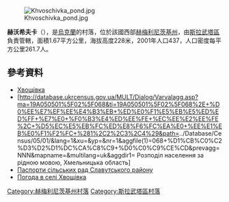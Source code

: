 [[Image:Khvoschivka_pond.jpg|right]]

{{coord|50|29|21|N|27|11|59|E|scale:100000|display=title}}

'''赫沃希夫卡'''（{{lang-uk|Хвощівка}}），是[[烏克蘭|烏克蘭]]的村落，位於該國西部[[赫梅利尼茨基州|赫梅利尼茨基州]]，由[[斯拉武塔區|斯拉武塔區]]負責管轄，面積1.67平方公里，海拔高度228米，2001年人口437，人口密度每平方公里261.7人。

==參考資料==
* [http://www.slavuta.km.ua/index.php3?context=info&lang=U&cont=k&id_s=140&id_w=492&m=1 Хвощівка] {{Wayback|url=http://www.slavuta.km.ua/index.php3?context=info&lang=U&cont=k&id_s=140&id_w=492&m=1 |date=20160305125301 }}
* [http://database.ukrcensus.gov.ua/MULT/Dialog/Varvalagg.asp?ma=19A050501%5F02%5F068&ti=19A050501%5F02%5F068%2E+%D0%EE%E7%EF%EE%E4%B3%EB+%ED%E0%F1%E5%EB%E5%ED%ED%FF+%E7%E0+%F0%B3%E4%ED%EE%FE+%EC%EE%E2%EE%FE%2C+%D5%EC%E5%EB%FC%ED%E8%F6%FC%EA%E0+%EE%E1%EB%E0%F1%F2%FC+%281%2C2%2C3%2C4%29&path=../Database/Census/05/01/&lang=1&xu=&yp=&nr=1&aggfile(1)=068+%D1%CB%C0%C2%D3%D2%D1%DC%CA%C8%C9+%D0%C0%C9%CE%CD&prevagg=NNN&mapname=&multilang=uk&aggdir1= Розподіл населення за рідною мовою, Хмельницька область] {{Wayback|url=http://database.ukrcensus.gov.ua/MULT/Dialog/Varvalagg.asp?ma=19A050501_02_068&ti=19A050501_02_068.+%D0%EE%E7%EF%EE%E4%B3%EB+%ED%E0%F1%E5%EB%E5%ED%ED%FF+%E7%E0+%F0%B3%E4%ED%EE%FE+%EC%EE%E2%EE%FE%2C+%D5%EC%E5%EB%FC%ED%E8%F6%FC%EA%E0+%EE%E1%EB%E0%F1%F2%FC+%281%2C2%2C3%2C4%29&path=..%2FDatabase%2FCensus%2F05%2F01%2F&lang=1&xu=&yp=&nr=1&aggfile%281%29=068+%D1%CB%C0%C2%D3%D2%D1%DC%CA%C8%C9+%D0%C0%C9%CE%CD&prevagg=NNN&mapname=&multilang=uk&aggdir1= |date=20160304200450 }}
* [https://web.archive.org/web/20160726140744/http://oblrada.km.ua/district/show/18 Паспорти сільських рад Славутського району]
* [http://weather.in.ua/ua/hmel'nickaja/27294 Погода в селі Хвощівка] {{Wayback|url=http://weather.in.ua/ua/hmel'nickaja/27294 |date=20160305081201 }}

{{DEFAULTSORT:Хвощівка}}
[[Category:赫梅利尼茨基州村落|Category:赫梅利尼茨基州村落]]
[[Category:斯拉武塔區村落|Category:斯拉武塔區村落]]


{{Khmelnytskyi-geo-stub}}